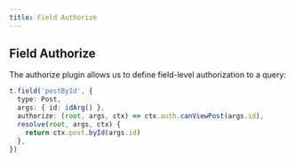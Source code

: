 ```yaml
---
title: Field Authorize
---
```


## Field Authorize

The authorize plugin allows us to define field-level authorization to a query:

```ts
t.field('postById', {
  type: Post,
  args: { id: idArg() },
  authorize: (root, args, ctx) => ctx.auth.canViewPost(args.id),
  resolve(root, args, ctx) {
    return ctx.post.byId(args.id)
  },
})
```
